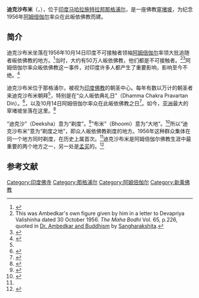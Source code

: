 {{Infobox building
| name       = 迪克沙布米
| native_name= दीक्षाभूमि
| native_name_lang = mr
| former_names        =
| alternate_names     =
| image               = Diksha Bhumi.jpg
| caption             = 迪克沙布米
| building_type       = [[佛寺|佛寺]]
| architectural_style = [[窣堵坡|窣堵坡]]
| structural_system   =
| cost                = 
| ren_cost            =
| location            = [[印度|印度]][[马哈拉施特拉邦|马哈拉施特拉邦]][[那格浦尔|那格浦尔]]
| address             = 中那格浦尔（Central Nagpur）<ref>{{cite book | first=Dhananjay | last=Keer | title=Dr. Ambedkar: Life and Mission | language=mr }}</ref>
| client              = 
| owner               = 
| current_tenants     =
| landlord            =
| coordinates         = {{coord|21|7|41|N|79|4|1|E|type:landmark}}
| start_date          = 1978年7月
| completion_date     = 
| inauguration_date   = 2001年12月18日
| renovation_date     =
| demolition_date     = 
| destruction_date    = 
| height              = 
| diameter            = 
| other_dimensions    = 
| floor_count         = 
| floor_area          = 
| main_contractor     = 
| architect           = {{link-en|谢奥·丹马尔|Sheo Dan Mal}}
| architecture_firm   =
| structural_engineer = 
| services_engineer   = 
| civil_engineer      = 
| other_designers     = 
| quantity_surveyor   = 
| awards              = 
| ren_architect       =
| ren_firm            =
| ren_str_engineer    = 
| ren_serv_engineer   = 
| ren_civ_engineer    = 
| ren_oth_designers   = 
| ren_qty_surveyor    = 
| ren_awards          = 
| references          = 
}}

'''迪克沙布米'''（{{lang-hi|दीक्षाभूमि}}，{{lang-en|Deekshabhoomi}}），位于[[印度|印度]][[马哈拉施特拉邦|马哈拉施特拉邦]][[那格浦尔|那格浦尔]]，是一座佛教[[窣堵坡|窣堵坡]]，为纪念1956年[[阿姆倍伽尔|阿姆倍伽尔]]率众在此皈依佛教而建。

==简介==
迪克沙布米坐落在1956年10月14日印度不可接触者领袖[[阿姆倍伽尔|阿姆倍伽尔]]率领大批追随者皈依佛教的地方。<ref name=PHILIP>{{cite news|last=Philip|first=A. J.|title=Warriors of the faith|url=http://www.tribuneindia.com/2005/20051113/spectrum/main1.htm|accessdate=30 June 2013|newspaper=The Tribune|date=13 November 2005|archive-date=2016-03-04|archive-url=https://web.archive.org/web/20160304051240/http://www.tribuneindia.com/2005/20051113/spectrum/main1.htm|dead-url=no}}</ref>当时，大约有50万人皈依佛教，他们都是不可接触者。<ref>This was Ambedkar's own figure given by him in a letter to Devapriya Valishinha dated 30 October 1956. ''The Maha Bodhi'' Vol. 65, p.226, quoted in [http://www.sangharakshita.org/_books/Ambedkar_and_Buddhism.pdf Dr. Ambedkar and Buddhism] {{Wayback|url=http://www.sangharakshita.org/_books/Ambedkar_and_Buddhism.pdf |date=20150924094012 }} by [[Sangharakshita|Sangharakshita]].</ref><ref name=GAUTAM>{{cite web|last=Gautam|first=C|title=Life of Babasaheb Ambedkar|url=http://www.ambedkar.org/Babasaheb/lifeofbabasaheb.htm|publisher=Ambedkar Memorial Trust|accessdate=1 July 2013|location=Milan House, 8 Kingsland Road, London E2 8DA|date=May 2000|archive-date=2013-05-25|archive-url=https://web.archive.org/web/20130525003618/http://www.ambedkar.org/Babasaheb/lifeofbabasaheb.htm|dead-url=no}}</ref>阿姆倍伽尔率众皈依佛教这一事件，对印度许多人都产生了重要影响，影响至今不绝。<ref name=Ramesh>{{cite news|last=Ramesh|first=Randeep|title=Untouchables embrace Buddha to escape oppression|url=http://www.guardian.co.uk/world/2006/oct/14/india.randeepramesh|accessdate=1 July 2013|newspaper=The Guardian|date=14 October 2006|location=Hyderabad|archive-date=2012-07-03|archive-url=https://www.webcitation.org/68t1GqU2s?url=http://www.guardian.co.uk/world/2006/oct/14/india.randeepramesh|dead-url=no}}</ref>

迪克沙布米位于那格浦尔，被视为[[印度佛教|印度佛教]]的朝圣中心。每年有数以万计的朝圣者来迪克沙布米朝拜<ref name=COLLECTOR />，特别是在“众人皈依典礼日”（Dhamma Chakra Pravartan Din）。<ref name=LELYVELD>{{cite book|last=Lelyveld|first=Joseph|title=Great soul Mahatma Gandhi and his struggle with India|publisher=Alfred A. Knopf|location=New York|isbn=0307595366|page=210|url=http://books.google.co.in/books?id=rx1LI-P8nIkC&pg=PA211&dq=%22deekshabhoomi%22&hl=en&sa=X&ei=aU7PUdaFA4eGrQfhj4GoAQ&ved=0CC4Q6AEwAA#v=onepage&q=Dhamma%20Chakra%20Pravartan%20Din&f=false|edition=1st ed.}}</ref>，以及10月14日阿姆倍伽尔率众在此皈依佛教之日<ref name=COLLECTOR>{{cite web|title=Places to Visit|url=http://nagpur.nic.in/zpnagpur/English/Tourism1.htm|publisher=District Collector Office, Nagpur Official Website|accessdate=30 June 2013|deadurl=yes|archiveurl=https://web.archive.org/web/20130521005841/http://nagpur.nic.in/zpnagpur/English/Tourism1.htm|archivedate=2013-05-21}}</ref>。如今，[[亚洲|亚洲]]最大的窣堵坡坐落在这里。<ref name=BHAGWAT>{{cite news|last=Bhagwat|first=Ramu|title=Ambedkar memorial set up at Deekshabhoomi|url=http://articles.timesofindia.indiatimes.com/2001-12-19/mumbai/27228796_1_dr-ambedkar-narayanan-smarak-samiti|accessdate=1 July 2013|newspaper=Times of India|date=19 December 2001|archive-date=2013-10-16|archive-url=https://web.archive.org/web/20131016083900/http://articles.timesofindia.indiatimes.com/2001-12-19/mumbai/27228796_1_dr-ambedkar-narayanan-smarak-samiti|dead-url=no}}</ref>

“迪克沙”（Deeksha）意为“剃度”。<ref name=SHABDAKOSH>{{cite web|title=दीक्षा or dīkṣā|url=http://www.shabdkosh.com/hi/translate?e=%E0%A4%A6%E0%A5%80%E0%A4%95%E0%A5%8D%E0%A4%B7%E0%A4%BE&l=hi|publisher=SHABDKOSH™ English Hindi Dictionary|accessdate=30 June 2013|archive-date=2015-05-18|archive-url=https://web.archive.org/web/20150518085603/http://www.shabdkosh.com/hi/translate?e=%E0%A4%A6%E0%A5%80%E0%A4%95%E0%A5%8D%E0%A4%B7%E0%A4%BE&l=hi|dead-url=no}}</ref>“布米”（Bhoomi）意为“大地”。<ref>{{cite web|first=Digital Dictionaries of South Asia|title=Bhummi|url=http://dsalsrv02.uchicago.edu/cgi-bin/philologic/search3advanced?dbname=pali&query=bhummi&matchtype=exact&display=utf8|publisher=University of Chicago|accessdate=30 June 2013|author=The Pali Text Socities Pali-English Dictionary|archive-date=2017-03-05|archive-url=https://web.archive.org/web/20170305033430/http://dsalsrv02.uchicago.edu/cgi-bin/philologic/search3advanced?dbname=pali&query=bhummi&matchtype=exact&display=utf8|dead-url=no}}</ref>所以“迪克沙布米”意为“剃度之地”，即众人皈依佛教剃度的地方。1956年这种群众集体在同一个地方同时剃度，在历史上属首次。<ref name=PHILIP />迪克沙布米是阿姆倍伽尔佛教生涯中最重要的两个地方之一，另一处是[[孟买|孟买]]的{{link-en|柴蒂亚布米|Chaitya Bhoomi}}。<ref name=RAO>{{cite book|last=Rao|first=Anupama|title=The caste question : Dalits and the politics of modern India|year=2009|publisher=University of California Press|location=Berkeley, CA|isbn=0520257618|page=184|url=http://books.google.co.in/books?id=tDRiJ3HZVPQC&printsec=frontcover&dq=anupama+rao&hl=en&sa=X&ei=UUTQUaHvHMSxrAflxYGgAQ&ved=0CC4Q6AEwAA#v=snippet&q=Dalit%20conversion%20at%20Nagpur%E2%80%99s%20diksha-bhumi&f=false|access-date=2015-05-11|archive-date=2013-11-02|archive-url=https://web.archive.org/web/20131102232824/http://books.google.co.in/books?id=tDRiJ3HZVPQC&printsec=frontcover&dq=anupama+rao&hl=en&sa=X&ei=UUTQUaHvHMSxrAflxYGgAQ&ved=0CC4Q6AEwAA#v=snippet&q=Dalit%20conversion%20at%20Nagpur%E2%80%99s%20diksha-bhumi&f=false|dead-url=no}}</ref>

==参考文献==
{{commonscat|Deekshabhoomi}}
{{reflist}}

[[Category:印度佛寺|Category:印度佛寺]]
[[Category:那格浦尔|Category:那格浦尔]]
[[Category:阿姆倍伽尔|Category:阿姆倍伽尔]]
[[Category:新乘佛教|Category:新乘佛教]]